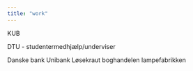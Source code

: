 ```yaml
---
title: "work"
---
```


KUB

DTU - studentermedhjælp/underviser

Danske bank
Unibank
Løsekraut
boghandelen
lampefabrikken
